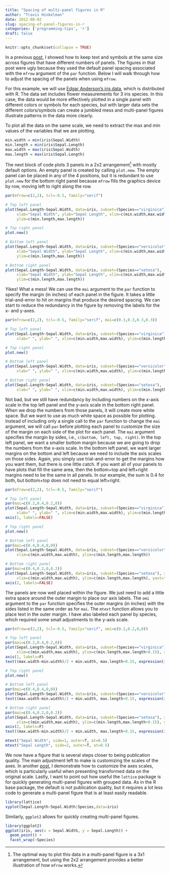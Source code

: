 ```yaml
---
title: "Spacing of multi-panel figures in R"
author: "Travis Hinkelman"
date: 2012-08-02
slug: spacing-of-panel-figures-in-r
categories: ['programming-tips', 'r']
draft: false
---
```


```r
knitr::opts_chunk$set(collapse = TRUE)
```

In a previous [post](/post/text-and-symbol-size-in-panel-figures-in-r/), I showed how to keep text and symbols at the same size across figures that have different numbers of panels. The figures in that post were ugly because they used the default panel spacing associated with the `mfrow` argument of the `par` function. Below I will walk through how to adjust the spacing of the panels when using `mfrow`. 

For this example, we will use [Edgar Anderson's iris data](http://stat.ethz.ch/R-manual/R-patched/library/datasets/html/iris.html), which is distributed with R. The data set includes flower measurements for 3 iris species. In this case, the data would be more effectively plotted in a single panel with different colors or symbols for each species, but with larger data sets the different colors/symbols can create a jumbled mess and multi-panel figures illustrate patterns in the data more clearly. 

To plot all the data on the same scale, we need to extract the max and min values of the variables that we are plotting.

```r
min.width = min(iris$Sepal.Width)
min.length = min(iris$Sepal.Length)
max.width = max(iris$Sepal.Width)
max.length = max(iris$Sepal.Length)
```

The next block of code plots 3 panels in a 2x2 arrangement^[The optimal way to plot this data in a multi-panel figure is a 3x1 arrangement, but using the 2x2 arrangement provides a better illustration of how `mfrow` works.] with mostly default options.  An empty panel is created by calling `plot.new`. The empty panel can be placed in any of the 4 positions, but it is redundant to use `plot.new` for the bottom right panel because `mfrow` fills the graphics device by row, moving left to right along the row.

```r
par(mfrow=c(2,2), tcl=-0.5, family="serif")

# Top left panel
plot(Sepal.Length~Sepal.Width, data=iris, subset=(Species=="virginica"), 
     xlab="Sepal Width", ylab="Sepal Length", xlim=c(min.width,max.width), 
     ylim=c(min.length,max.length))

# Top right panel
plot.new()

# Bottom left panel
plot(Sepal.Length~Sepal.Width, data=iris, subset=(Species=="versicolor"), 
     xlab="Sepal Width", ylab="Sepal Length", xlim=c(min.width,max.width), 
     ylim=c(min.length,max.length))

# Bottom right panel
plot(Sepal.Length~Sepal.Width, data=iris, subset=(Species=="setosa"), 
     xlab="Sepal Width", ylab="Sepal Length", xlim=c(min.width,max.width), 
     ylim=c(min.length,max.length))
```

Yikes! What a mess! We can use the `mai` argument to the `par` function to specify the margin (in inches) of each panel in the figure. It takes a little trial-and-error to hit on margins that produce the desired spacing. We can start to reduce the redundancy in the figure by removing the labels for the x- and y-axes.

```r
par(mfrow=c(2,2), tcl=-0.5, family="serif", mai=c(0.3,0.3,0.3,0.3))

# Top left panel
plot(Sepal.Length~Sepal.Width, data=iris, subset=(Species=="virginica"), 
     xlab=" ", ylab=" ", xlim=c(min.width,max.width), ylim=c(min.length,max.length))

# Top right panel
plot.new()

# Bottom left panel
plot(Sepal.Length~Sepal.Width, data=iris, subset=(Species=="versicolor"), 
     xlab=" ", ylab=" ", xlim=c(min.width,max.width), ylim=c(min.length,max.length))

# Bottom right panel
plot(Sepal.Length~Sepal.Width, data=iris, subset=(Species=="setosa"), 
     xlab=" ", ylab=" ", xlim=c(min.width,max.width), ylim=c(min.length,max.length))
```

Not bad, but we still have redundancy by including numbers on the x-axis scale in the top left panel and the y-axis scale in the bottom right panel. When we drop the numbers from those panels, it will create more white space. But we want to use as much white space as possible for plotting. Instead of including only a single call to the `par` function to change the `mai` argument, we will call `par` before plotting each panel to customize the size of the margin on each side of the plot for each panel. The `mai` argument specifies the margin by sides, i.e., `c(bottom, left, top, right)`. In the top left panel, we want a smaller bottom margin because we are going to drop the numbers from the x-axis scale. In the bottom left panel, we want larger margins on the bottom and left because we need to include the axis scales on those sides. Again, you simply use trial-and-error to get the margins how you want them, but there is one little catch. If you want all of your panels to have plots that fill the same area, then the bottom+top and left+right margins need to be the same in all panels. In our example, the sum is 0.4 for both, but bottom+top does not need to equal left+right.

```r
par(mfrow=c(2,2), tcl=-0.5, family="serif")

# Top left panel
par(mai=c(0.2,0.4,0.2,0))
plot(Sepal.Length~Sepal.Width, data=iris, subset=(Species=="virginica"), 
     xlab=" ", ylab=" ", xlim=c(min.width,max.width), ylim=c(min.length,max.length), xaxt="n")
axis(1, labels=FALSE)

# Top right panel
plot.new()

# Bottom left panel
par(mai=c(0.4,0.4,0,0))
plot(Sepal.Length~Sepal.Width, data=iris, subset=(Species=="versicolor"), xlab=" ", ylab=" ",
     xlim=c(min.width,max.width), ylim=c(min.length,max.length))

# Bottom right panel
par(mai=c(0.4,0.2,0,0.2))
plot(Sepal.Length~Sepal.Width, data=iris, subset=(Species=="setosa"), xlab=" ", ylab=" ",
     xlim=c(min.width,max.width), ylim=c(min.length,max.length), yaxt="n")
axis(2, labels=FALSE)
```

The panels are now well placed within the figure. We just need to add a little extra space around the outer margin to place our axis labels. The `omi` argument to the `par` function specifies the outer margins (in inches) with the sides listed in the same order as for `mai`. The `mtext` function allows you to place text in the outer margin. I have also labeled each panel by species, which required some small adjustments to the y-axis scale.

```r
par(mfrow=c(2,2), tcl=-0.5, family="serif", omi=c(0.2,0.2,0,0))

# Top left panel
par(mai=c(0.2,0.4,0.2,0))
plot(Sepal.Length~Sepal.Width, data=iris, subset=(Species=="virginica"), xlab=" ", ylab=" ", 
     xlim=c(min.width,max.width), ylim=c(min.length,max.length+0.15), xaxt="n", bty="n")
axis(1, labels=F)
text((max.width-min.width)/2 + min.width, max.length+0.15, expression(italic("Iris virginica")))

# Top right panel
plot.new()

# Bottom left panel
par(mai=c(0.4,0.4,0,0))
plot(Sepal.Length~Sepal.Width, data=iris, subset=(Species=="versicolor"), xlab=" ", ylab=" ", xlim=c(min.width,max.width), ylim=c(min.length,max.length+0.15), bty="n")
text((max.width-min.width)/2 + min.width, max.length+0.15, expression(italic("Iris versicolor")))

# Bottom right panel
par(mai=c(0.4,0.2,0,0.2))
plot(Sepal.Length~Sepal.Width, data=iris, subset=(Species=="setosa"), xlab=" ", ylab=" ",
     xlim=c(min.width,max.width), ylim=c(min.length,max.length+0.15), yaxt="n", bty="n")
axis(2, labels=F)
text((max.width-min.width)/2 + min.width, max.length+0.15, expression(italic("Iris setosa")))

mtext("Sepal Width", side=1, outer=T, at=0.5)
mtext("Sepal Length", side=2, outer=T, at=0.5)
```

We now have a figure that is several steps closer to being publication quality. The main adjustment left to make is customizing the scales of the axes. In another [post](/post/transform-axes-in-r/), I demonstrate how to customize the axes scales, which is particularly useful when presenting transformed data on the original scale. 
Lastly, I want to point out how useful the `lattice` package is for quickly generating multi-panel figures with grouped data. As in the R base package, the default is not publication quality, but it requires a lot less code to generate a multi-panel figure that is at least easily readable.

```r
library(lattice)
xyplot(Sepal.Length~Sepal.Width|Species,data=iris)
```

Similarly, `ggplot2` allows for quickly creating multi-panel figures.

```r
library(ggplot2)
ggplot(iris, aes(x = Sepal.Width, y = Sepal.Length)) +
  geom_point() +
  facet_wrap(~Species)
```